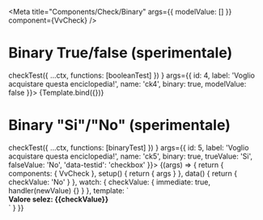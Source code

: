 

<Meta
	title="Components/Check/Binary"
	args={{
		modelValue: []
	}}
	component={VvCheck}
/>

# Binary True/false (sperimentale)

<Canvas>
	<Story
		name="True/false"
		play={(ctx) =>
			checkTest({
				...ctx,
				functions: [booleanTest]
			})
		}
		args={{
			id: 4,
			label: 'Voglio acquistare questa enciclopedia!',
			name: 'ck4',
			binary: true,
			modelValue: false
		}}>
		{Template.bind({})}
	</Story>
</Canvas>

# Binary "Si"/"No" (sperimentale)

<Canvas>
	<Story
		name="Binario Si/No (sperimentale)"
		play={(ctx) =>
			checkTest({
				...ctx,
				functions: [binaryTest]
			})
		}
		args={{
			id: 5,
			label: 'Voglio acquistare questa enciclopedia!',
			name: 'ck5',
			binary: true,
			trueValue: 'Si',
			falseValue: 'No',
			'data-testid': 'checkbox'
		}}>
		{(args) => {
			return {
				components: { VvCheck },
				setup() {
					return { args }
				},
				data() {
					return {
						checkValue: 'No'
					}
				},
				watch: {
					checkValue: {
						immediate: true,
						handler(newValue) {}
					}
				},
				template: `<div :data-testData="checkValue" :key="checkValue">
						<vv-check v-model:modelValue="checkValue" v-bind="args"  />
						<strong id="value" v-if="checkValue">Valore selez: {{checkValue}} </strong>
					</div>`
			}
		}}
	</Story>
</Canvas>
